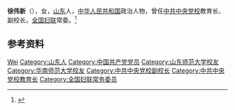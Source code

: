 '''徐伟新'''（{{bd|1956年|}}），女，[[山东|山东]]人，[[中华人民共和国|中华人民共和国]]政治人物，曾任[[中共中央党校|中共中央党校]]教育长、副校长，[[全国妇联|全国妇联]]常委。<ref>{{Cite web|title=徐伟新|url=http://www.ciids.cn/content/2016-11/22/content_14686985.htm|accessdate=2020-12-16|work=国家创新与发展战略研究会}}</ref>

== 参考资料 ==
{{reflist}}

{{中国人物小作品}}
{{Navboxes 
| title  = 徐伟新在[[中华全国妇女联合会|中华全国妇女联合会]]的职务
| list1  =
{{中华全国妇女联合会第十一届执行委员会}}
}}

{{Authority control}}
{{DEFAULTSORT:Xu徐}}
[[Category:徐姓|Wei]]
[[Category:山东人|Category:山东人]]
[[Category:中国共产党党员|Category:中国共产党党员]]
[[Category:山东师范大学校友|Category:山东师范大学校友]]
[[Category:华南师范大学校友|Category:华南师范大学校友]]
[[Category:中共中央党校副校长|Category:中共中央党校副校长]]
[[Category:中共中央党校教育长|Category:中共中央党校教育长]]
[[Category:全国妇联常务委员|Category:全国妇联常务委员]]